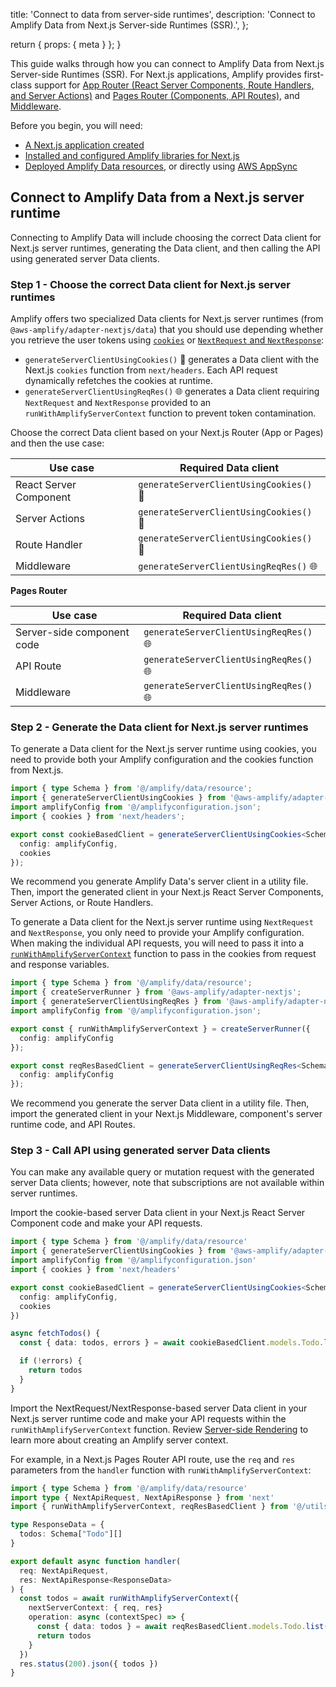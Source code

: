   title: 'Connect to data from server-side runtimes',
  description:
    'Connect to Amplify Data from Next.js Server-side Runtimes (SSR).',
};

  return {
    props: {
      meta
    }
  };
}

This guide walks through how you can connect to Amplify Data from Next.js Server-side Runtimes (SSR). For Next.js applications, Amplify provides first-class support for [App Router (React Server Components, Route Handlers, and Server Actions)](https://nextjs.org/docs/app) and [Pages Router (Components, API Routes)](https://nextjs.org/docs/pages), and [Middleware](https://nextjs.org/docs/app/building-your-application/routing/middleware).

Before you begin, you will need:

- [A Next.js application created](/nextjs/start/project-setup/create-application/)
- [Installed and configured Amplify libraries for Next.js](/nextjs/build-a-backend/server-side-rendering/)
- [Deployed Amplify Data resources](/gen2/build-a-backend/data/set-up-data/), or directly using [AWS AppSync](https://aws.amazon.com/appsync/)

## Connect to Amplify Data from a Next.js server runtime

Connecting to Amplify Data will include choosing the correct Data client for Next.js server runtimes, generating the Data client, and then calling the API using generated server Data clients.

### Step 1 - Choose the correct Data client for Next.js server runtimes

Amplify offers two specialized Data clients for Next.js server runtimes (from `@aws-amplify/adapter-nextjs/data`) that you should use depending whether you retrieve the user tokens using [`cookies`](https://nextjs.org/docs/app/api-reference/functions/cookies) or [`NextRequest` and `NextResponse`](https://nextjs.org/docs/app/api-reference/functions/next-request):

- `generateServerClientUsingCookies()` 🍪 generates a Data client with the Next.js `cookies` function from `next/headers`. Each API request dynamically refetches the cookies at runtime.
- `generateServerClientUsingReqRes()` 🌐 generates a Data client requiring `NextRequest` and `NextResponse` provided to an `runWithAmplifyServerContext` function to prevent token contamination.

Choose the correct Data client based on your Next.js Router (App or Pages) and then the use case:

<BlockSwitcher>

<Block name="App Router">

| Use case               | Required Data client                 |
| ---------------------- | --------------------------------------- |
| React Server Component | `generateServerClientUsingCookies()` 🍪 |
| Server Actions         | `generateServerClientUsingCookies()` 🍪 |
| Route Handler          | `generateServerClientUsingCookies()` 🍪 |
| Middleware             | `generateServerClientUsingReqRes()` 🌐  |

</Block>

<Block name="Pages Router">

**Pages Router**

| Use case                   | Required Data client                |
| -------------------------- | -------------------------------------- |
| Server-side component code | `generateServerClientUsingReqRes()` 🌐 |
| API Route                  | `generateServerClientUsingReqRes()` 🌐 |
| Middleware                 | `generateServerClientUsingReqRes()` 🌐 |

</Block>

</BlockSwitcher>

### Step 2 - Generate the Data client for Next.js server runtimes

<BlockSwitcher>

<Block name="generateServerClientUsingCookies() 🍪">

To generate a Data client for the Next.js server runtime using cookies, you need to provide both your Amplify configuration and the cookies function from Next.js.

```ts
import { type Schema } from '@/amplify/data/resource';
import { generateServerClientUsingCookies } from '@aws-amplify/adapter-nextjs/data';
import amplifyConfig from '@/amplifyconfiguration.json';
import { cookies } from 'next/headers';

export const cookieBasedClient = generateServerClientUsingCookies<Schema>({
  config: amplifyConfig,
  cookies
});
```

<Callout>

We recommend you generate Amplify Data's server client in a utility file. Then, import the generated client in your Next.js React Server Components, Server Actions, or Route Handlers.

</Callout>

</Block>

<Block name="generateServerClientUsingReqRes() 🌐">

To generate a Data client for the Next.js server runtime using `NextRequest` and `NextResponse`, you only need to provide your Amplify configuration. When making the individual API requests, you will need to pass it into a [`runWithAmplifyServerContext`](/gen2/build-a-backend/server-side-rendering) function to pass in the cookies from request and response variables.

```ts
import { type Schema } from '@/amplify/data/resource';
import { createServerRunner } from '@aws-amplify/adapter-nextjs';
import { generateServerClientUsingReqRes } from '@aws-amplify/adapter-nextjs/data';
import amplifyConfig from '@/amplifyconfiguration.json';

export const { runWithAmplifyServerContext } = createServerRunner({
  config: amplifyConfig
});

export const reqResBasedClient = generateServerClientUsingReqRes<Schema>({
  config: amplifyConfig
});
```

<Callout>

We recommend you generate the server Data client in a utility file. Then, import the generated client in your Next.js Middleware, component's server runtime code, and API Routes.

</Callout>

</Block>

</BlockSwitcher>

### Step 3 - Call API using generated server Data clients

You can make any available query or mutation request with the generated server Data clients; however, note that subscriptions are not available within server runtimes.

<BlockSwitcher>

<Block name="generateServerClientUsingCookies() 🍪">

Import the cookie-based server Data client in your Next.js React Server Component code and make your API requests.

```ts
import { type Schema } from '@/amplify/data/resource'
import { generateServerClientUsingCookies } from '@aws-amplify/adapter-nextjs/data';
import amplifyConfig from '@/amplifyconfiguration.json'
import { cookies } from 'next/headers'

export const cookieBasedClient = generateServerClientUsingCookies<Schema>({
  config: amplifyConfig,
  cookies
})

async fetchTodos() {
  const { data: todos, errors } = await cookieBasedClient.models.Todo.list()

  if (!errors) {
    return todos
  }
}
```

</Block>

<Block name="generateServerClientUsingReqRes() 🌐">

Import the NextRequest/NextResponse-based server Data client in your Next.js server runtime code and make your API requests within the `runWithAmplifyServerContext` function. Review [Server-side Rendering](/gen2/build-a-backend/server-side-rendering) to learn more about creating an Amplify server context.

For example, in a Next.js Pages Router API route, use the `req` and `res` parameters from the `handler` function with `runWithAmplifyServerContext`:

```ts
import { type Schema } from '@/amplify/data/resource'
import type { NextApiRequest, NextApiResponse } from 'next'
import { runWithAmplifyServerContext, reqResBasedClient } from '@/utils/amplifyServerUtils'

type ResponseData = {
  todos: Schema["Todo"][]
}

export default async function handler(
  req: NextApiRequest,
  res: NextApiResponse<ResponseData>
) {
  const todos = await runWithAmplifyServerContext({
    nextServerContext: { req, res}
    operation: async (contextSpec) => {
      const { data: todos } = await reqResBasedClient.models.Todo.list(contextSpec)
      return todos
    }
  })
  res.status(200).json({ todos })
}
```

</Block>

</BlockSwitcher>
